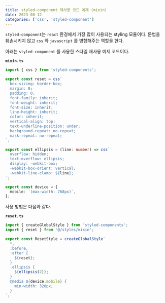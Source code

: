 ```yaml
---
title: styled-component 재사용 코드 예제 (mixin)
date: 2023-08-12
categories: ['css', 'styled-component']
---
```


`styled-component`는 `react` 환경에서 가장 많이 사용되는 styling 모듈이다.
문법을 훼손시키지 않고 `css` 와 `javascript` 를 병합해주는 역할을 한다.

아래는 `styled-component` 를 사용한 스타일 재사용 예제 코드이다.

**`mixin.ts`**

```ts
import { css } from 'styled-components';

export const reset = css`
  box-sizing: border-box;
  margin: 0;
  padding: 0;
  font-family: inherit;
  font-weight: inherit;
  font-size: inherit;
  line-height: inherit;
  color: inherit;
  vertical-align: top;
  text-underline-position: under;
  background-repeat: no-repeat;
  mask-repeat: no-repeat;
`;

export const ellipsis = (line: number) => css`
  overflow: hidden;
  text-overflow: ellipsis;
  display: -webkit-box;
  -webkit-box-orient: vertical;
  -webkit-line-clamp: ${line};
`;

export const device = {
  mobile: `(max-width: 768px)`,
};
```

사용 방법은 다음과 같다.

**`reset.ts`**

```ts
import { createGlobalStyle } from 'styled-components';
import { reset } from '@/styles/mixin';

export const ResetStyle = createGlobalStyle`
  *,
  :before,
  :after {
    ${reset};
  }
  .ellipsis {
    ${ellipsis(2)};
  }
  @media ${device.mobile} {
    min-width: 320px;
  }
`;
```
